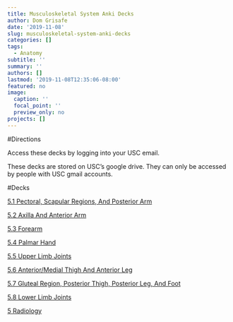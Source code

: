 ```yaml
---
title: Musculoskeletal System Anki Decks
author: Dom Grisafe
date: '2019-11-08'
slug: musculoskeletal-system-anki-decks
categories: []
tags:
  - Anatomy
subtitle: ''
summary: ''
authors: []
lastmod: '2019-11-08T12:35:06-08:00'
featured: no
image:
  caption: ''
  focal_point: ''
  preview_only: no
projects: []
---
```


#Directions

Access these decks by logging into your USC email.

These decks are stored on USC’s google drive. They can only be accessed by people with USC gmail accounts.

#Decks

[5.1 Pectoral, Scapular Regions, And Posterior Arm](https://drive.google.com/open?id=1-whF8QvuSslVN07KGsWLLsOp6U4gBcE2)

[5.2 Axilla And Anterior Arm](https://drive.google.com/open?id=1yG4D7f6ZA5nl1vpide1hSSH45GGfV0pT)

[5.3 Forearm](https://drive.google.com/open?id=1Cnmf7VQBPUnJcWJS0SUoKz3K4Gc7EEdw)

[5.4 Palmar Hand](https://drive.google.com/open?id=12kZfM_ZCyv9PIJj95vmEnQIxtaQgwu19)

[5.5 Upper Limb Joints](https://drive.google.com/open?id=1WxuaIpyRWKVNVI7gWpnzm9V1jWawR1IL)

[5.6 Anterior/Medial Thigh And Anterior Leg](https://drive.google.com/open?id=1M6uVxSdu7Dl2VfDSQcyVG2TEPLeo9085)

[5.7 Gluteal Region, Posterior Thigh, Posterior Leg, And Foot](https://drive.google.com/open?id=178_W2OywMYzHAqqXHxEhdRUXL59uJANW)

[5.8 Lower Limb Joints](https://drive.google.com/open?id=1Sx8IjGnHU6IsdfIUvUk99UJzvY9B945D)

[5 Radiology](https://drive.google.com/open?id=1A5Q3at6ZXDOhJzmvdirto57dPznusv3V)
